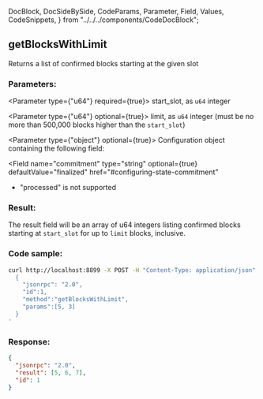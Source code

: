  DocBlock,
  DocSideBySide,
  CodeParams,
  Parameter,
  Field,
  Values,
  CodeSnippets,
} from "../../../components/CodeDocBlock";

<DocBlock>

## getBlocksWithLimit

Returns a list of confirmed blocks starting at the given slot

<DocSideBySide>

<CodeParams>

### Parameters:

<Parameter type={"u64"} required={true}>
  start_slot, as <code>u64</code> integer
</Parameter>

<Parameter type={"u64"} optional={true}>
  limit, as <code>u64</code> integer (must be no more than 500,000 blocks higher
  than the <code>start_slot</code>)
</Parameter>

<Parameter type={"object"} optional={true}> 
Configuration object containing the following field:

<Field
  name="commitment"
  type="string"
  optional={true}
  defaultValue="finalized"
  href="#configuring-state-commitment"
>

- "processed" is not supported

</Field>

</Parameter>

### Result:

The result field will be an array of u64 integers listing confirmed blocks
starting at `start_slot` for up to `limit` blocks, inclusive.

</CodeParams>

<CodeSnippets>

### Code sample:

```bash
curl http://localhost:8899 -X POST -H "Content-Type: application/json" -d '
  {
    "jsonrpc": "2.0",
    "id":1,
    "method":"getBlocksWithLimit",
    "params":[5, 3]
  }
'
```

### Response:

```json
{
  "jsonrpc": "2.0",
  "result": [5, 6, 7],
  "id": 1
}
```

</CodeSnippets>
</DocSideBySide>
</DocBlock>

